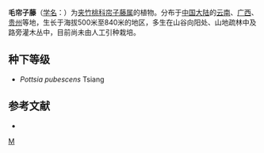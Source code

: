 {{Speciesbox
| genus = Pottsia
| species = pubescens
| authority = Tsiang
}}

'''毛帘子藤'''（[[学名|学名]]：{{lang|la|''Pottsia pubescens''}}）为[[夹竹桃科|夹竹桃科]][[帘子藤属|帘子藤属]]的植物。分布于[[中国大陆|中国大陆]]的[[云南|云南]]、[[广西|广西]]、[[贵州|贵州]]等地，生长于海拔500米至840米的地区，多生在山谷向阳处、山地疏林中及路旁灌木丛中，目前尚未由人工引种栽培。

== 种下等级 ==
* ''Pottsia pubescens'' Tsiang

== 参考文献 ==
<div class="references-small">
* {{cite web| url =http://www.bioinfo.cn/db05/KmzwSpecies.php?action=view&id=133| title =毛帘子藤| work =《中国高等植物数据库全库》| publisher =中国科学院微生物研究所| author =昆明植物研究所| accessdate =2009-02-20| deadurl =yes| archiveurl =https://web.archive.org/web/20160305022659/http://www.bioinfo.cn/db05/KmzwSpecies.php?action=view&id=133| archivedate =2016-03-05}}
</div>

{{Taxonbar}}

[[Category:帘子藤属|M]]


{{植物小作品}}